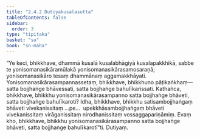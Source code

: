 ```yaml
---
title: "2.4.2 Dutiyakusalasutta"
tableOfContents: false
sidebar:
  order: 3
type: "tipitaka"
basket: "su"
book: "sn-maha"
---
```



<DynamicBreadcrumb />

<Division number="213" book="sn-maha">

<Paragraph number="501" book="sn-maha">
“Ye keci, bhikkhave, dhammā kusalā kusalabhāgiyā kusalapakkhikā, sabbe te yonisomanasikāramūlakā yonisomanasikārasamosaraṇā; yonisomanasikāro tesaṃ dhammānaṃ aggamakkhāyati. Yonisomanasikārasampannassetaṃ, bhikkhave, bhikkhuno pāṭikaṅkhaṃ—  satta bojjhaṅge bhāvessati, satta bojjhaṅge bahulīkarissati.
</Paragraph>

<Paragraph number="502" book="sn-maha">
Kathañca, bhikkhave, bhikkhu yonisomanasikārasampanno satta bojjhaṅge bhāveti, satta bojjhaṅge bahulīkaroti? Idha, bhikkhave, bhikkhu satisambojjhaṅgaṃ bhāveti vivekanissitaṃ …pe…  upekkhāsambojjhaṅgaṃ bhāveti vivekanissitaṃ virāganissitaṃ nirodhanissitaṃ vossaggapariṇāmiṃ. Evaṃ kho, bhikkhave, bhikkhu yonisomanasikārasampanno satta bojjhaṅge bhāveti, satta bojjhaṅge bahulīkarotī”ti.

</Paragraph>
</Division>

<Paragraph number="503" type="center" book="sn-maha">
Dutiyaṃ.
</Paragraph>